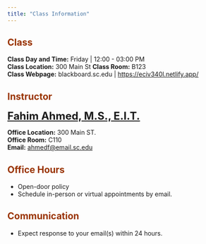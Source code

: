 ```yaml
---
title: "Class Information"
---
```


## <font color="993300">Class</font>

**Class Day and Time:** Friday \| 12:00 - 03:00 PM\
**Class Location:** 300 Main St **Class Room:** B123\
**Class Webpage:** blackboard.sc.edu \| <https://eciv340l.netlify.app/>

## <font color="993300">Instructor</font>

<font size= "5.5">[**Fahim Ahmed, M.S., E.I.T.**](https://fahimahmed.netlify.app/)</font>

**Office Location:** 300 Main ST.\
**Office Room:** C110\
**Email:** [ahmedf\@email.sc.edu](mailto:ahmedf@email.sc.edu){.email}

## <font color="993300">Office Hours</font>

-   Open-door policy\
-   Schedule in-person or virtual appointments by email.

## <font color="993300">Communication</font>

-   Expect response to your email(s) within 24 hours.

